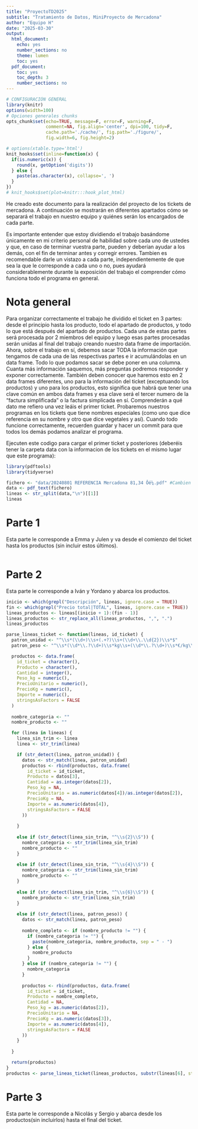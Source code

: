 ```yaml
---
title: "ProyectoTD2025"
subtitle: "Tratamiento de Datos, MiniProyecto de Mercadona"
author: "Equipo H"
date: "2025-03-30"
output:
  html_document:
    echo: yes
    number_sections: no
    theme: lumen
    toc: yes
  pdf_document:
    toc: yes
    toc_depth: 3
    number_sections: no
---
```


```r
# CONFIGURACIÓN GENERAL
library(knitr)
options(width=100)
# Opciones generales chunks
opts_chunk$set(echo=TRUE, message=F, error=F, warning=F,
               comment=NA, fig.align='center', dpi=100, tidy=F,
               cache.path='./cache/', fig.path='./figure/',
               fig.width=6, fig.height=2)

# options(xtable.type='html')
knit_hooks$set(inline=function(x) {
  if(is.numeric(x)) {
    round(x, getOption('digits'))
  } else {
    paste(as.character(x), collapse=', ')
  }
})
# knit_hooks$set(plot=knitr:::hook_plot_html)
```

  He creado este documento para la realización del proyecto de los tickets de mercadona. A continuación se mostrarán en diferentes apartados cómo se separará el trabajo en nuestro equipo y quiénes serán los encargados de cada parte.

  Es importante entender que estoy dividiendo el trabajo basándome únicamente en mi criterio personal de habilidad sobre cada uno de ustedes y que, en caso de terminar vuestra parte, pueden y deberían ayudar a los demás, con el fin de terminar antes y corregir errores. Tambien es recomendable darle un vistazo a cada parte, independientemente de que sea la que le corresponde a cada uno o no, pues ayudará considerablemente durante la exposición del trabajo el comprender cómo funciona todo el programa en general.


# Nota general

   Para organizar correctamente el trabajo he dividido el ticket en 3 partes: desde el principio hasta los producto, todo el apartado de productos, y todo lo que está después del apartado de productos. Cada una de estas partes será procesada por 2 miembros del equipo y luego esas partes procesadas serán unidas al final del trabajo creando nuestro data frame de importación.
   Ahora, sobre el trabajo en sí, debemos sacar TODA la información que tengamos de cada una de las respectivas partes e ir acumulándolas en un data frame. Todo lo que podamos sacar se debe poner en una columna. Cuanta más información saquemos, más preguntas podremos responder y exponer correctamente.
   También deben conocer que haremos esto en 2 data frames diferentes, uno para la información del ticket (exceptuando los productos) y uno para los productos, esto significa que habrá que tener una clave común en ambos data frames y esa clave será el tercer numero de la "factura simplificada" o la factura simplicada en sí. Comprenderán a qué dato me refiero una vez leáis el primer ticket. Probaremos nuestros programas en los tickets que tiene nombres especiales (como uno que dice referencia en su nombre y otro que dice vegetales y así). Cuando todo funcione correctamente, recuerden guardar y hacer un commit para que todos los demás podamos analizar el programa.
   
Ejecuten este codigo para cargar el primer ticket y posteriores (deberéis tener la carpeta data con la informacion de los tickets en el mismo lugar que este programa):
```r
library(pdftools)
library(tidyverse)

fichero <- "data/20240801 REFERENCIA Mercadona 81,34 Ôé¼.pdf" #Cambien este fichero para cambiar de ticket
data <- pdf_text(fichero)
lineas <- str_split(data,"\n")[[1]]
lineas

```


# Parte 1
  Esta parte le corresponde a Emma y Julen y va desde el comienzo del ticket hasta los productos (sin incluir estos últimos).
```r

```
  
# Parte 2
  Esta parte le corresponde a Iván y Yordano y abarca los productos.
```r
inicio <- which(grepl("Descripción", lineas, ignore.case = TRUE))
fin <- which(grepl("Precio total|TOTAL", lineas, ignore.case = TRUE))
lineas_productos <- lineas[(inicio + 1):(fin - 1)]
lineas_productos <- str_replace_all(lineas_productos, ",", ".")
lineas_productos

parse_lineas_ticket <- function(lineas, id_ticket) {
  patron_unidad <- "^\\s*(\\d+)\\s+(.+?)\\s+(\\d+\\.\\d{2})\\s*$"
  patron_peso <- "^\\s*(\\d*\\.?\\d+)\\s*kg\\s+(\\d*\\.?\\d+)\\s*€/kg\\s+(\\d*\\.?\\d{2})\\s*$"

  productos <- data.frame(
    id_ticket = character(),
    Producto = character(),
    Cantidad = integer(),
    Peso_kg = numeric(),
    PrecioUnitario = numeric(),
    PrecioKg = numeric(),
    Importe = numeric(),
    stringsAsFactors = FALSE
  )
  
  nombre_categoria <- ""
  nombre_producto <- ""

  for (linea in lineas) {
    linea_sin_trim <- linea
    linea <- str_trim(linea)

    if (str_detect(linea, patron_unidad)) {
      datos <- str_match(linea, patron_unidad)
      productos <- rbind(productos, data.frame(
        id_ticket = id_ticket,
        Producto = datos[3],
        Cantidad = as.integer(datos[2]),
        Peso_kg = NA,
        PrecioUnitario = as.numeric(datos[4])/as.integer(datos[2]),
        PrecioKg = NA,
        Importe = as.numeric(datos[4]),
        stringsAsFactors = FALSE
      ))
      
    }
    
    else if (str_detect(linea_sin_trim, "^\\s{2}\\S")) {
      nombre_categoria <- str_trim(linea_sin_trim)
      nombre_producto <- ""
    }
    
    else if (str_detect(linea_sin_trim, "^\\s{4}\\S")) {
      nombre_categoria <- str_trim(linea_sin_trim)
      nombre_producto <- ""
    }
    
    else if (str_detect(linea_sin_trim, "^\\s{6}\\S")) {
      nombre_producto <- str_trim(linea_sin_trim)
    }
    
    else if (str_detect(linea, patron_peso)) {
      datos <- str_match(linea, patron_peso)
      
      nombre_completo <- if (nombre_producto != "") {
        if (nombre_categoria != "") {
          paste(nombre_categoria, nombre_producto, sep = " - ")
        } else {
          nombre_producto
        }
      } else if (nombre_categoria != "") {
        nombre_categoria
      }
      
      productos <- rbind(productos, data.frame(
        id_ticket = id_ticket,
        Producto = nombre_completo,
        Cantidad = NA,
        Peso_kg = as.numeric(datos[2]),
        PrecioUnitario = NA,
        PrecioKg = as.numeric(datos[3]),
        Importe = as.numeric(datos[4]),
        stringsAsFactors = FALSE
      ))
    }
    
  }

  return(productos)
}
productos <- parse_lineas_ticket(lineas_productos, substr(lineas[6], start = 30, stop = 45))
```

# Parte 3
  Esta parte le corresponde a Nicolás y Sergio y abarca desde los productos(sin incluirlos) hasta el final del ticket.
```r

```